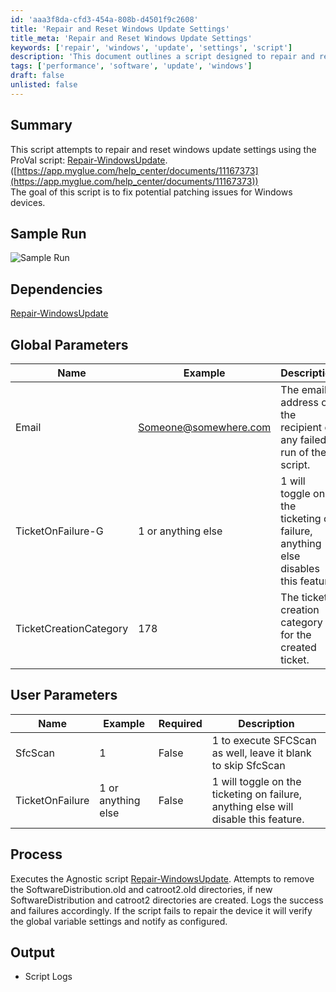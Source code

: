 ```yaml
---
id: 'aaa3f8da-cfd3-454a-808b-d4501f9c2608'
title: 'Repair and Reset Windows Update Settings'
title_meta: 'Repair and Reset Windows Update Settings'
keywords: ['repair', 'windows', 'update', 'settings', 'script']
description: 'This document outlines a script designed to repair and reset Windows update settings, aiming to resolve potential patching issues on Windows devices. It details the script’s dependencies, global and user parameters, process, and expected output, including logging of success and failures.'
tags: ['performance', 'software', 'update', 'windows']
draft: false
unlisted: false
---
```

## Summary

This script attempts to repair and reset windows update settings using the ProVal script: [Repair-WindowsUpdate](https://proval.itglue.com/DOC-5078775). ([https://app.myglue.com/help_center/documents/11167373](https://app.myglue.com/help_center/documents/11167373))  
The goal of this script is to fix potential patching issues for Windows devices.

## Sample Run

![Sample Run](../../../static/img/Windows-Update---Repair/image_1.png)

## Dependencies

[Repair-WindowsUpdate](https://proval.itglue.com/DOC-5078775-11167373)

## Global Parameters

| Name                      | Example                          | Description                                                                    |
|---------------------------|----------------------------------|--------------------------------------------------------------------------------|
| Email                     | [Someone@somewhere.com](mailto:Someone@somewhere.com) | The email address of the recipient of any failed run of the script.          |
| TicketOnFailure-G         | 1 or anything else               | 1 will toggle on the ticketing on failure, anything else disables this feature. |
| TicketCreationCategory     | 178                              | The ticket creation category for the created ticket.                          |

## User Parameters

| Name              | Example        | Required | Description                                                              |
|-------------------|----------------|----------|--------------------------------------------------------------------------|
| SfcScan           | 1              | False    | 1 to execute SFCScan as well, leave it blank to skip SfcScan          |
| TicketOnFailure   | 1 or anything else | False    | 1 will toggle on the ticketing on failure, anything else will disable this feature. |

## Process

Executes the Agnostic script [Repair-WindowsUpdate](https://proval.itglue.com/DOC-5078775-11167373). Attempts to remove the SoftwareDistribution.old and catroot2.old directories, if new SoftwareDistribution and catroot2 directories are created. Logs the success and failures accordingly. If the script fails to repair the device it will verify the global variable settings and notify as configured.

## Output

- Script Logs












